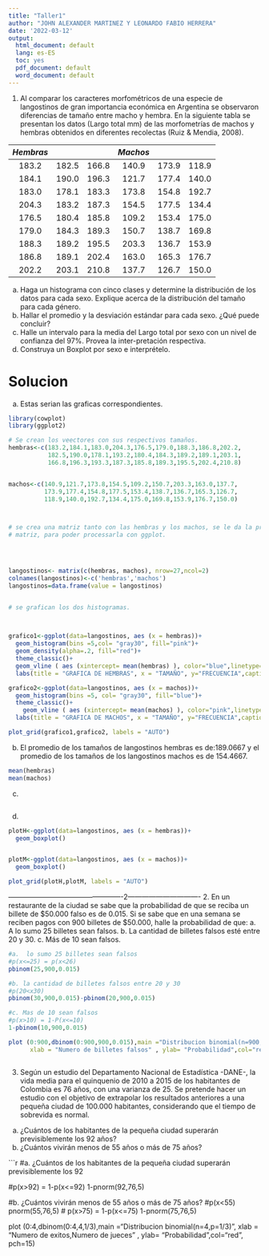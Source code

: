 ```yaml
---
title: "Taller1"
author: "JOHN ALEXANDER MARTINEZ Y LEONARDO FABIO HERRERA"
date: '2022-03-12'
output:
  html_document: default
  lang: es-ES
  toc: yes
  pdf_document: default
  word_document: default
---
```




1.	Al comparar los caracteres morfométricos de una especie de langostinos de gran importancia económica en Argentina se observaron diferencias de tamaño entre macho y hembra. En la siguiente tabla se presentan los datos (Largo total mm) de las morfometrías de machos y hembras obtenidos en diferentes recolectas (Ruiz & Mendia, 2008). 

*Hembras*|  |   |*Machos*| |    |
|:------:|:------:|:------:|:------:|:------:|:------:|
183.2| 182.5|166.8|140.9|173.9|118.9|
184.1| 190.0|196.3|121.7|177.4|140.0|
183.0| 178.1|183.3|173.8|154.8|192.7|
204.3| 183.2|187.3|154.5|177.5|134.4|
176.5| 180.4|185.8|109.2|153.4|175.0|
179.0| 184.3|189.3|150.7|138.7|169.8|
188.3| 189.2|195.5|203.3|136.7|153.9|
186.8| 189.1|202.4|163.0|165.3|176.7|
202.2| 203.1|210.8|137.7|126.7|150.0|


a. Haga un histograma con cinco clases y determine la distribución de los datos para cada sexo. Explique acerca de la distribución del tamaño para cada género. 
b. Hallar el promedio y la desviación estándar para cada sexo. ¿Qué puede concluir? 
c. Halle un intervalo para la media del Largo total por sexo con un nivel de confianza del 97%. Provea la inter-pretación respectiva. 
d. Construya un Boxplot por sexo e interprételo.


# Solucion





a. Estas serian las graficas correspondientes.

```r



library(cowplot)
library(ggplot2)

# Se crean los veectores con sus respectivos tamaños.
hembras<-c(183.2,184.1,183.0,204.3,176.5,179.0,188.3,186.8,202.2,
           182.5,190.0,178.1,193.2,180.4,184.3,189.2,189.1,203.1,
           166.8,196.3,193.3,187.3,185.8,189.3,195.5,202.4,210.8)


machos<-c(140.9,121.7,173.8,154.5,109.2,150.7,203.3,163.0,137.7,
          173.9,177.4,154.8,177.5,153.4,138.7,136.7,165.3,126.7,
          118.9,140.0,192.7,134.4,175.0,169.8,153.9,176.7,150.0)



# se crea una matriz tanto con las hembras y los machos, se le da la propiedad de frame a la 
# matriz, para poder processarla con ggplot.
 



langostinos<- matrix(c(hembras, machos), nrow=27,ncol=2)
colnames(langostinos)<-c('hembras','machos')
langostinos=data.frame(value = langostinos)


# se grafican los dos histogramas.

 

grafico1<-ggplot(data=langostinos, aes (x = hembras))+
  geom_histogram(bins =5,col= "gray30", fill="pink")+
  geom_density(alpha=.2, fill="red")+
  theme_classic()+
  geom_vline ( aes (xintercept= mean(hembras) ), color="blue",linetype="dashed", size=1)+
  labs(title = "GRAFICA DE HEMBRAS", x = "TAMAÑO", y="FRECUENCIA",caption = "1. En la grafica de las hembras (A)  se puede evidenciar  \n que es leptocurtica negativa")

grafico2<-ggplot(data=langostinos, aes (x = machos))+
  geom_histogram(bins =5, col= "gray30", fill="blue")+
  theme_classic()+
    geom_vline ( aes (xintercept= mean(machos) ), color="pink",linetype="dashed", size=1)+
  labs(title = "GRAFICA DE MACHOS", x = "TAMAÑO", y="FRECUENCIA",caption = "2. En la grafica de los Machos (B)  se puede evidenciar  \n que es leptocurtica positiva.")

plot_grid(grafico1,grafico2, labels = "AUTO")


```

b. El promedio de los  tamaños de langostinos hembras es de:189.0667 y el promedio de los tamaños de los langostinos machos es de 154.4667.
```r
mean(hembras)
mean(machos)
```
c.

```r

```
d.
```r

plotH<-ggplot(data=langostinos, aes (x = hembras))+
  geom_boxplot()


plotM<-ggplot(data=langostinos, aes (x = machos))+
  geom_boxplot()

plot_grid(plotH,plotM, labels = "AUTO")

```









-------------------------------------------------2-------------------------------
2.	En un restaurante de la ciudad se sabe que la probabilidad de que se reciba 
un billete de $50.000 falso es de 0.015. Si se sabe que en una semana se reciben 
pagos con 900 billetes de $50.000, halle la probabilidad de que: 
a. A lo sumo 25 billetes sean falsos.
b. La cantidad de billetes falsos esté entre 20 y 30.
c. Más de 10 sean falsos.


```r
#a.  lo sumo 25 billetes sean falsos
#p(x<=25) = p(x<26)
pbinom(25,900,0.015)

#b. la cantidad de billetes falsos entre 20 y 30
#p(20<x30)
pbinom(30,900,0.015)-pbinom(20,900,0.015)

#c. Mas de 10 sean falsos
#p(x>10) = 1-P(x<=10)
1-pbinom(10,900,0.015)

plot (0:900,dbinom(0:900,900,0.015),main ="Distribucion binomial(n=900,p=0.015)",
      xlab = "Numero de billetes falsos" , ylab= "Probabilidad",col="red", pch=15)



```



3.  Según un estudio del Departamento Nacional de Estadística -DANE-, la vida media para el quinquenio de 2010 a 2015 de los habitantes de Colombia es 76 años, con una varianza de 25. Se pretende hacer un estudio con el objetivo de extrapolar los resultados anteriores a una pequeña ciudad de 100.000 habitantes, considerando que el tiempo de sobrevida es normal.
a. ¿Cuántos de los habitantes de la pequeña ciudad superarán previsiblemente los 92 años?
b. ¿Cuántos vivirán menos de 55 años o más de 75 años?



```r
#a. ¿Cuántos de los habitantes de la pequeña ciudad superarán previsiblemente los 92 



#p(x>92) = 1-p(x<=92)
1-pnorm(92,76,5)

#b. ¿Cuántos vivirán menos de 55 años o más de 75 años?
#p(x<55)  
pnorm(55,76,5)
# p(x>75) = 1-p(x<=75)
1-pnorm(75,76,5)

plot (0:4,dbinom(0:4,4,1/3),main ="Distribucion binomial(n=4,p=1/3)",
      xlab = "Numero de exitos,Numero de jueces" , ylab= "Probabilidad",col="red", pch=15)

